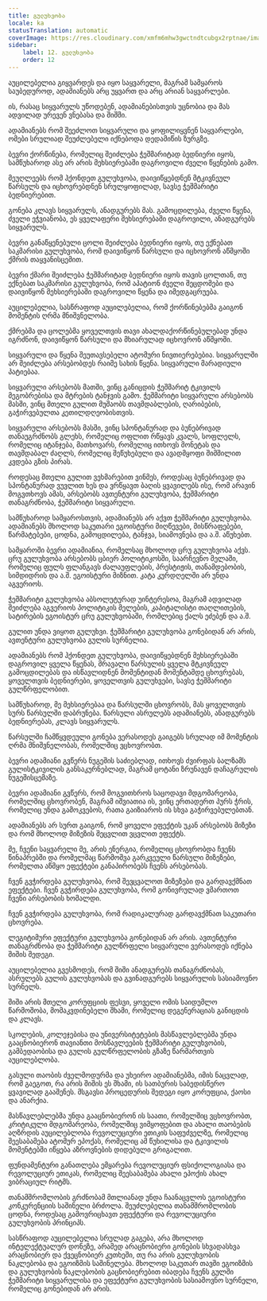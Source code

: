 ```yaml
---
title: გულუხვობა
locale: ka
statusTranslation: automatic
coverImage: https://res.cloudinary.com/xmfm6mhw3gwctndtcubgx2rptnae/image/upload/v1740337243/small_cover_educacion_fundamental_a051170f1c.webp
sidebar:
    label: 12. გულუხვობა
    order: 12
---
```

აუცილებელია გიყვარდეს და იყო საყვარელი, მაგრამ სამყაროს საუბედუროდ, ადამიანებს არც უყვართ და არც არიან საყვარლები.

ის, რასაც სიყვარულს უწოდებენ, ადამიანებისთვის უცნობია და მას ადვილად ურევენ ვნებასა და შიშში.

ადამიანებს რომ შეეძლოთ სიყვარული და ყოფილიყვნენ საყვარლები, ომები სრულიად შეუძლებელი იქნებოდა დედამიწის ზურგზე.

ბევრი ქორწინება, რომელიც შეიძლება ჭეშმარიტად ბედნიერი იყოს, სამწუხაროდ ასე არ არის მეხსიერებაში დაგროვილი ძველი წყენების გამო.

მეუღლეებს რომ ჰქონდეთ გულუხვობა, დაივიწყებდნენ მტკივნეულ წარსულს და იცხოვრებდნენ სრულყოფილად, სავსე ჭეშმარიტი ბედნიერებით.

გონება კლავს სიყვარულს, ანადგურებს მას. გამოცდილება, ძველი წყენა, ძველი ეჭვიანობა, ეს ყველაფერი მეხსიერებაში დაგროვილი, ანადგურებს სიყვარულს.

ბევრი განაწყენებული ცოლი შეიძლება ბედნიერი იყოს, თუ ექნებათ საკმარისი გულუხვობა, რომ დაივიწყონ წარსული და იცხოვრონ აწმყოში ქმრის თაყვანისცემით.

ბევრი ქმარი შეიძლება ჭეშმარიტად ბედნიერი იყოს თავის ცოლთან, თუ ექნებათ საკმარისი გულუხვობა, რომ აპატიონ ძველი შეცდომები და დაივიწყონ მეხსიერებაში დაგროვილი წყენა და იმედგაცრუება.

აუცილებელია, სასწრაფოდ აუცილებელია, რომ ქორწინებებმა გაიგონ მომენტის ღრმა მნიშვნელობა.

ქმრებმა და ცოლებმა ყოველთვის თავი ახალდაქორწინებულებად უნდა იგრძნონ, დაივიწყონ წარსული და მხიარულად იცხოვრონ აწმყოში.

სიყვარული და წყენა შეუთავსებელი ატომური ნივთიერებებია. სიყვარულში არ შეიძლება არსებობდეს რაიმე სახის წყენა. სიყვარული მარადიული პატიებაა.

სიყვარული არსებობს მათში, ვინც განიცდის ჭეშმარიტ ტკივილს მეგობრებისა და მტრების ტანჯვის გამო. ჭეშმარიტი სიყვარული არსებობს მასში, ვინც მთელი გულით მუშაობს თავმდაბლების, ღარიბების, გაჭირვებულთა კეთილდღეობისთვის.

სიყვარული არსებობს მასში, ვინც სპონტანურად და ბუნებრივად თანაუგრძნობს გლეხს, რომელიც ოფლით რწყავს კვალს, სოფლელს, რომელიც იტანჯება, მათხოვარს, რომელიც ითხოვს მონეტას და თავმდაბალ ძაღლს, რომელიც შეწუხებული და ავადმყოფი შიმშილით კვდება გზის პირას.

როდესაც მთელი გულით ვეხმარებით ვინმეს, როდესაც ბუნებრივად და სპონტანურად ვუვლით ხეს და ვრწყავთ ბაღის ყვავილებს ისე, რომ არავინ მოგვთხოვს ამას, არსებობს ავთენტური გულუხვობა, ჭეშმარიტი თანაგრძნობა, ჭეშმარიტი სიყვარული.

სამწუხაროდ სამყაროსთვის, ადამიანებს არ აქვთ ჭეშმარიტი გულუხვობა. ადამიანებს მხოლოდ საკუთარი ეგოისტური მიღწევები, მისწრაფებები, წარმატებები, ცოდნა, გამოცდილება, ტანჯვა, სიამოვნება და ა.შ. აწუხებთ.

სამყაროში ბევრი ადამიანია, რომელსაც მხოლოდ ცრუ გულუხვობა აქვს. ცრუ გულუხვობა არსებობს ცბიერ პოლიტიკოსში, საარჩევნო მელაში, რომელიც ფულს ფლანგავს ძალაუფლების, პრესტიჟის, თანამდებობის, სიმდიდრის და ა.შ. ეგოისტური მიზნით. კატა კურდღელში არ უნდა აგვერიოს.

ჭეშმარიტი გულუხვობა აბსოლუტურად უინტერესოა, მაგრამ ადვილად შეიძლება აგვერიოს პოლიტიკის მელების, კაპიტალისტი თაღლითების, სატირების ეგოისტურ ცრუ გულუხვობაში, რომლებიც ქალს ეძებენ და ა.შ.

გულით უნდა ვიყოთ გულუხვი. ჭეშმარიტი გულუხვობა გონებიდან არ არის, ავთენტური გულუხვობა გულის სურნელია.

ადამიანებს რომ ჰქონდეთ გულუხვობა, დაივიწყებდნენ მეხსიერებაში დაგროვილ ყველა წყენას, მრავალი წარსულის ყველა მტკივნეულ გამოცდილებას და ისწავლიდნენ მომენტიდან მომენტამდე ცხოვრებას, ყოველთვის ბედნიერები, ყოველთვის გულუხვები, სავსე ჭეშმარიტი გულწრფელობით.

სამწუხაროდ, მე მეხსიერებაა და წარსულში ცხოვრობს, მას ყოველთვის სურს წარსულში დაბრუნება. წარსული ასრულებს ადამიანებს, ანადგურებს ბედნიერებას, კლავს სიყვარულს.

წარსულში ჩამწყვდეული გონება ვერასოდეს გაიგებს სრულად იმ მომენტის ღრმა მნიშვნელობას, რომელშიც ვცხოვრობთ.

ბევრი ადამიანი გვწერს ნუგეშის საძიებლად, ითხოვს ძვირფას ბალზამს გულისტკივილის განსაკურნებლად, მაგრამ ცოტანი ზრუნავენ დაჩაგრულის ნუგეშისცემაზე.

ბევრი ადამიანი გვწერს, რომ მოგვითხროს საცოდავი მდგომარეობა, რომელშიც ცხოვრობენ, მაგრამ იშვიათია ის, ვინც ერთადერთ პურს ჭრის, რომელიც უნდა გამოკვებოს, რათა გაიზიაროს ის სხვა გაჭირვებულებთან.

ადამიანებს არ სურთ გაიგონ, რომ ყოველი ეფექტის უკან არსებობს მიზეზი და რომ მხოლოდ მიზეზის შეცვლით ვცვლით ეფექტს.

მე, ჩვენი საყვარელი მე, არის ენერგია, რომელიც ცხოვრობდა ჩვენს წინაპრებში და რომელმაც წარმოშვა გარკვეული წარსული მიზეზები, რომელთა აწმყო ეფექტები განაპირობებს ჩვენს არსებობას.

ჩვენ გვჭირდება გულუხვობა, რომ შევცვალოთ მიზეზები და გარდავქმნათ ეფექტები. ჩვენ გვჭირდება გულუხვობა, რომ გონივრულად ვმართოთ ჩვენი არსებობის ხომალდი.

ჩვენ გვჭირდება გულუხვობა, რომ რადიკალურად გარდავქმნათ საკუთარი ცხოვრება.

ლეგიტიმური ეფექტური გულუხვობა გონებიდან არ არის. ავთენტური თანაგრძნობა და ჭეშმარიტი გულწრფელი სიყვარული ვერასოდეს იქნება შიშის შედეგი.

აუცილებელია გვესმოდეს, რომ შიში ანადგურებს თანაგრძნობას, ასრულებს გულის გულუხვობას და გვინადგურებს სიყვარულის სასიამოვნო სურნელს.

შიში არის მთელი კორუფციის ფესვი, ყოველი ომის საიდუმლო წარმოშობა, მომაკვდინებელი შხამი, რომელიც დეგენერაციას განიცდის და კლავს.

სკოლების, კოლეჯებისა და უნივერსიტეტების მასწავლებლებმა უნდა გააცნობიერონ თავიანთი მოსწავლეების ჭეშმარიტი გულუხვობის, გამბედაობისა და გულის გულწრფელობის გზაზე წარმართვის აუცილებლობა.

გასული თაობის ძველმოდურმა და უხეირო ადამიანებმა, იმის ნაცვლად, რომ გაეგოთ, რა არის შიშის ეს შხამი, ის სათბურის საბედისწერო ყვავილად გააშენეს. მსგავსი პროცედურის შედეგი იყო კორუფცია, ქაოსი და ანარქია.

მასწავლებლებმა უნდა გააცნობიერონ ის საათი, რომელშიც ვცხოვრობთ, კრიტიკული მდგომარეობა, რომელშიც ვიმყოფებით და ახალი თაობების აღზრდის აუცილებლობა რევოლუციური ეთიკის საფუძველზე, რომელიც შეესაბამება ატომურ ეპოქას, რომელიც ამ წუხილისა და ტკივილის მომენტებში იწყება აზროვნების დიდებული გრიგალით.

ფუნდამენტური განათლება ემყარება რევოლუციურ ფსიქოლოგიასა და რევოლუციურ ეთიკას, რომელიც შეესაბამება ახალი ეპოქის ახალ ვიბრაციულ რიტმს.

თანამშრომლობის გრძნობამ მთლიანად უნდა ჩაანაცვლოს ეგოისტური კონკურენციის საშინელი ბრძოლა. შეუძლებელია თანამშრომლობის ცოდნა, როდესაც გამოვრიცხავთ ეფექტური და რევოლუციური გულუხვობის პრინციპს.

სასწრაფოდ აუცილებელია სრულად გაგება, არა მხოლოდ ინტელექტუალურ დონეზე, არამედ არაცნობიერი გონების სხვადასხვა არაცნობიერ და ქვეცნობიერ კუთხეში, თუ რა არის გულუხვობის ნაკლებობა და ეგოიზმის საშინელება. მხოლოდ საკუთარ თავში ეგოიზმის და გულუხვობის ნაკლებობის გაცნობიერებით იბადება ჩვენს გულში ჭეშმარიტი სიყვარულისა და ეფექტური გულუხვობის სასიამოვნო სურნელი, რომელიც გონებიდან არ არის.

